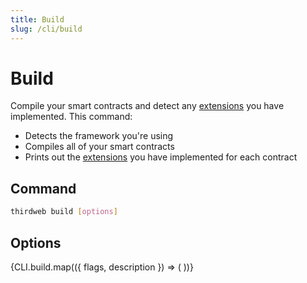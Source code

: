 ```yaml
---
title: Build
slug: /cli/build
---
```



# Build

Compile your smart contracts and detect any [extensions](/solidity/extensions) you have implemented. This command:

- Detects the framework you're using
- Compiles all of your smart contracts
- Prints out the [extensions](/solidity/extensions) you have implemented for each contract

## Command

```bash
thirdweb build [options]
```

## Options

<div>
  {CLI.build.map(({ flags, description }) => (
    <CLIOptions flags={flags} description={description} />
  ))}
</div>
